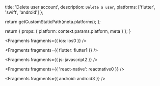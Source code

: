 
  title: 'Delete user account',
  description: `Delete a user`,
  platforms: ['flutter', 'swift', 'android']
};

  return getCustomStaticPath(meta.platforms);
};

  return {
    props: {
      platform: context.params.platform,
      meta
    }
  };
}


<Fragments fragments={{ ios: ios0 }} />


<Fragments fragments={{ flutter: flutter1 }} />


<Fragments fragments={{ js: javascript2 }} />


<Fragments fragments={{ 'react-native': reactnative0 }} />


<Fragments fragments={{ android: android3 }} />
